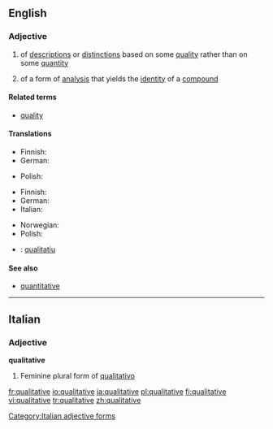 ==English==

===Adjective===
{{en-adj}}

# of [[description]]s or [[distinction]]s based on some [[quality]] rather than on some [[quantity]]
# {{chemistry}} of a form of [[analysis]] that yields the [[identity]] of a [[compound]]

====Related terms====
*[[quality]]

====Translations====
{{trans-top|of descriptions or distinctions based on some quality rather than on some quantity}}
*Finnish: {{t|fi|laadulinen}}
*German: {{t|de|qualitativ}}
{{trans-mid}}
*Polish: {{t|pl|niemierzalny}}
{{trans-bottom}}

{{trans-top|(chemistry) of a form of analysis that yields the identity of a compound}}
*Finnish: {{t|fi|kvalitatiivinen}}
*German: {{t|de|qualitativ}}
*Italian: {{t|it|quantitativo}}
{{trans-mid}}
*Norwegian: {{t|no|kvantitativ}}
*Polish: {{t|pl|niemierzalny}}
{{trans-bottom}}

{{checktrans-top}}
*{{ttbc|Catalan}}: [[qualitatiu]]
{{checktrans-bottom}}

====See also====
*[[quantitative]]

----

==Italian==

===Adjective===
'''qualitative''' {{f}}

# Feminine plural form of [[qualitativo]]

[[Category:Italian adjective forms]]

[[fr:qualitative]]
[[io:qualitative]]
[[ja:qualitative]]
[[pl:qualitative]]
[[fi:qualitative]]
[[vi:qualitative]]
[[tr:qualitative]]
[[zh:qualitative]]